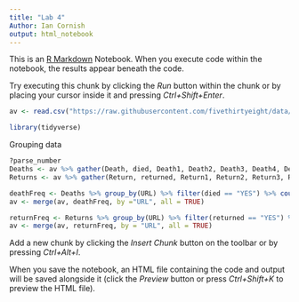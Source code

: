 ---
title: "Lab 4"
Author: Ian Cornish
output: html_notebook
---

This is an [R Markdown](http://rmarkdown.rstudio.com) Notebook. When you execute code within the notebook, the results appear beneath the code. 

Try executing this chunk by clicking the *Run* button within the chunk or by placing your cursor inside it and pressing *Ctrl+Shift+Enter*. 

```{r}
av <- read.csv("https://raw.githubusercontent.com/fivethirtyeight/data/master/avengers/avengers.csv", stringsAsFactors = FALSE)

library(tidyverse)
```

Grouping data

```{R}
?parse_number
Deaths <- av %>% gather(Death, died, Death1, Death2, Death3, Death4, Death5) 
Returns <- av %>% gather(Return, returned, Return1, Return2, Return3, Return4, Return5)

deathFreq <- Deaths %>% group_by(URL) %>% filter(died == "YES") %>% count(died)
av <- merge(av, deathFreq, by ="URL", all = TRUE)

returnFreq <- Returns %>% group_by(URL) %>% filter(returned == "YES") %>% count(returned)
av <- merge(av, returnFreq, by = "URL", all = TRUE)
```

Add a new chunk by clicking the *Insert Chunk* button on the toolbar or by pressing *Ctrl+Alt+I*.

When you save the notebook, an HTML file containing the code and output will be saved alongside it (click the *Preview* button or press *Ctrl+Shift+K* to preview the HTML file).
